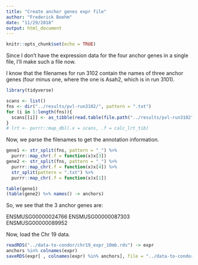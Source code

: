 ```yaml
---
title: "Create anchor genes expr file"
author: "Frederick Boehm"
date: "11/29/2018"
output: html_document
---
```


```r
knitr::opts_chunk$set(echo = TRUE)
```

Since I don't have the expression data for the four anchor genes in a single file, I'll make such a file now.

I know that the filenames for run 3102 contain the names of three anchor genes (four minus one, where the one is Asah2, which is in run 3101). 

```r
library(tidyverse)
```



```r
scans <- list()
fns <- dir("../results/pvl-run3102/", pattern = ".txt")
for (i in 1:length(fns)){
  scans[[i]] <- as_tibble(read.table(file.path("../results/pvl-run3102", fns[i])))
}
# lrt <- purrr::map_dbl(.x = scans, .f = calc_lrt_tib)
```

Now, we parse the filenames to get the annotation information.

```r
gene1 <- str_split(fns, pattern = "_") %>%
  purrr::map_chr(.f = function(x)x[3])
gene2 <- str_split(fns, pattern = "_") %>%
  purrr::map_chr(.f = function(x)x[4]) %>% 
  str_split(pattern = ".txt") %>%
  purrr::map_chr(.f = function(x)x[1])
```

```r
table(gene1)
(table(gene2) %>% names() -> anchors)
```
So, we see that the 3 anchor genes are:

ENSMUSG00000024766
ENSMUSG00000087303
ENSMUSG00000089952

Now, load the Chr 19 data.

```r
readRDS("../data-to-condor/chr19_expr_10mb.rds") -> expr
anchors %in% colnames(expr)
saveRDS(expr[ , colnames(expr) %in% anchors], file = "../data-to-condor/expr_anchors.rds")
```




